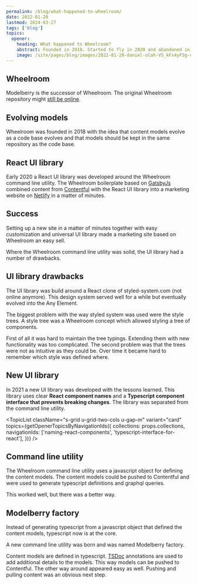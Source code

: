 ```yaml
---
permalink: /blog/what-happened-to-wheelroom/
date: 2022-01-20
lastmod: 2024-03-27
tags: ['blog']
topics:
  opener:
    heading: What happened to Wheelroom?
    abstract: Founded in 2018. Started to fly in 2020 and abandoned in 2021. What happened?
    image: /site/pages/blog/images/2022-01-20-daniel-olah-VS_kFx4yF5g-unsplash.jpg
---
```



## Wheelroom

Modelberry is the successor of Wheelroom. The original Wheelroom repository
might [still be online](https://github.com/wheelroom/wheelroom).

## Evolving models

Wheelroom was founded in 2018 with the idea that content models evolve as a code
base evolves and that models should be kept in the same repository as the code
base.

## React UI library

Early 2020 a React UI library was developed around the Wheelroom command line
utility. The Wheelroom boilerplate based on [GatsbyJs](https://www.gatsbyjs.com)
combined content from [Contentful](https://www.contentful.com) with the React UI
library into a marketing website on [Netlify](https://www.netlify.com) in a
matter of minutes.

<Picture className="s-block-space u-block-space-s" src="/site/pages/blog/images/2022-01-20-Contentful-Gatsby-Netlify.png" />

## Success

Setting up a new site in a matter of minutes together with easy customization
and universal UI library made a marketing site based on Wheelroom an easy sell.

Where the Wheelroom command line utility was solid, the UI library had a number
of drawbacks.

## UI library drawbacks

The UI library was build around a React clone of styled-system.com (not online
anymore). This design system served well for a while but eventually evolved into
the Any Element.

The biggest problem with the way styled system was used were the style trees. A
style tree was a Wheelroom concept which allowed styling a tree of components.

First of all it was hard to maintain the tree typings. Extending them with new
functionality was too complicated. The second problem was that the trees were
not as intuitive as they could be. Over time it became hard to remember which
style was defined where.

## New UI library

In 2021 a new UI library was developed with the lessons learned. This library
uses clear **React component names** and a **Typescript component interface that
prevents breaking changes**. The library was separated from the command line
utility.

<TopicList
  className="s-grid u-grid-two-cols u-gap-m"
  variant="card"
  topics={getOpenerTopicsByNavigationIds({
    collections: props.collections,
    navigationIds: ['naming-react-components', 'typescript-interface-for-react'],
  })}
/>

## Command line utility

The Wheelroom command line utility uses a javascript object for defining the
content models. The content models could be pushed to Contentful and were used
to generate typescript definitions and graphql queries.

This worked well, but there was a better way.

## Modelberry factory

Instead of generating typescript from a javascript object that defined the
content models, typescript now is at the core.

A new command line utility was born and was named Modelberry factory.

Content models are defined in typescript. [TSDoc](https://tsdoc.org) annotations
are used to add additional details to the models. This way models can be pushed
to Contentful. The other way around appeared easy as well. Pushing and pulling
content was an obvious next step.
